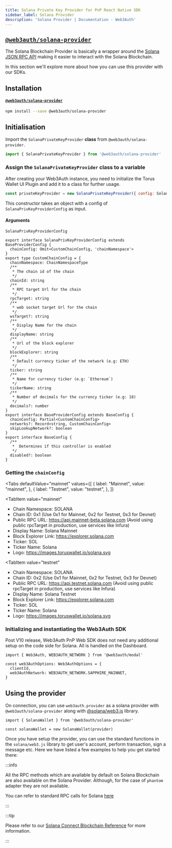 ```yaml
---
title: Solana Private Key Provider for PnP React Native SDK
sidebar_label: Solana Provider
description: 'Solana Provider | Documentation - Web3Auth'
---
```



## [`@web3auth/solana-provider`](https://npmjs.com/package/@web3auth/solana-provider)

The Solana Blockchain Provider is basically a wrapper around the [Solana JSON RPC API](https://solana.com/docs/rpc) making it easier to interact with the Solana Blockchain.

In this section we'll explore more about how you can use this provider with our SDKs.

## Installation

#### [`@web3auth/solana-provider`](https://npmjs.com/package/@web3auth/solana-provider)

```bash npm2yarn
npm install --save @web3auth/solana-provider
```

## Initialisation

Import the `SolanaPrivateKeyProvider` **class** from `@web3auth/solana-provider`.

```javascript
import { SolanaPrivateKeyProvider } from '@web3auth/solana-provider'
```

### Assign the `SolanaPrivateKeyProvider` class to a variable

After creating your Web3Auth instance, you need to initialize the Torus Wallet UI Plugin and add it to a class for further usage.

```javascript
const privateKeyProvider = new SolanaPrivateKeyProvider({ config: SolanaPrivKeyProviderConfig })
```

This constructor takes an object with a config of `SolanaPrivKeyProviderConfig` as input.

#### Arguments

`SolanaPrivKeyProviderConfig`

```tsx
export interface SolanaPrivKeyProviderConfig extends BaseProviderConfig {
  chainConfig: Omit<CustomChainConfig, 'chainNamespace'>
}
export type CustomChainConfig = {
  chainNamespace: ChainNamespaceType
  /**
   * The chain id of the chain
   */
  chainId: string
  /**
   * RPC target Url for the chain
   */
  rpcTarget: string
  /**
   * web socket target Url for the chain
   */
  wsTarget?: string
  /**
   * Display Name for the chain
   */
  displayName: string
  /**
   * Url of the block explorer
   */
  blockExplorer: string
  /**
   * Default currency ticker of the network (e.g: ETH)
   */
  ticker: string
  /**
   * Name for currency ticker (e.g: `Ethereum`)
   */
  tickerName: string
  /**
   * Number of decimals for the currency ticker (e.g: 18)
   */
  decimals?: number
}
export interface BaseProviderConfig extends BaseConfig {
  chainConfig: Partial<CustomChainConfig>
  networks?: Record<string, CustomChainConfig>
  skipLookupNetwork?: boolean
}
export interface BaseConfig {
  /**
   *  Determines if this controller is enabled
   */
  disabled?: boolean
}
```

### Getting the `chainConfig`

<Tabs
 defaultValue="mainnet"
  values={[
    { label: "Mainnet", value: "mainnet", },
    { label: "Testnet", value: "testnet", },
  ]}
>
<TabItem
  value="mainnet"
>

- Chain Namespace: SOLANA
- Chain ID: 0x1 (Use 0x1 for Mainnet, 0x2 for Testnet, 0x3 for Devnet)
- Public RPC URL: https://api.mainnet-beta.solana.com (Avoid using public rpcTarget in production, use services like Infura)
- Display Name: Solana Mainnet
- Block Explorer Link: https://explorer.solana.com
- Ticker: SOL
- Ticker Name: Solana
- Logo: https://images.toruswallet.io/solana.svg

</TabItem>

<TabItem
  value="testnet"
>

- Chain Namespace: SOLANA
- Chain ID: 0x2 (Use 0x1 for Mainnet, 0x2 for Testnet, 0x3 for Devnet)
- Public RPC URL: https://api.testnet.solana.com (Avoid using public rpcTarget in production, use services like Infura)
- Display Name: Solana Testnet
- Block Explorer Link: https://explorer.solana.com
- Ticker: SOL
- Ticker Name: Solana
- Logo: https://images.toruswallet.io/solana.svg

</TabItem>
</Tabs>

### Initializing and instantiating the Web3Auth SDK

Post V10 release, Web3Auth PnP Web SDK does not need any additional setup on the code side for Solana. All is handled on the Dashboard.

```tsx
import { Web3Auth, WEB3AUTH_NETWORK } from '@web3auth/modal'

const web3AuthOptions: Web3AuthOptions = {
  clientId,
  web3AuthNetwork: WEB3AUTH_NETWORK.SAPPHIRE_MAINNET,
}
```

## Using the provider

On connection, you can use `web3auth.provider` as a solana provider with `@web3auth/solana-provider` along with [@solana/web3.js](https://solana-labs.github.io/solana-web3.js/) library.

```tsx
import { SolanaWallet } from '@web3auth/solana-provider'

const solanaWallet = new SolanaWallet(provider)
```

Once you have setup the provider, you can use the standard functions in the `solana/web3.js` library to get user's account, perform transaction, sign a message etc. Here we have listed a few examples to help you get started there:

:::info

All the RPC methods which are available by default on Solana Blockchain are also available on the Solana Provider. Although, for the case of `phantom` adapter they are not available.

You can refer to standard RPC calls for Solana [here](https://solana.com/docs/rpc)

:::

:::tip

Please refer to our [Solana Connect Blockchain Reference](/connect-blockchain/solana) for more information.

:::
